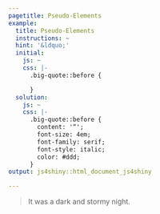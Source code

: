 ```yaml
---
pagetitle: Pseudo-Elements
example:
  title: Pseudo-Elements
  instructions: ~
  hint: '&ldquo;'
  initial:
    js: ~
    css: |-
      .big-quote::before {

      }
  solution:
    js: ~
    css: |-
      .big-quote::before {
        content: '“';
        font-size: 4em;
        font-family: serif;
        font-style: italic;
        color: #ddd;
      }
output: js4shiny::html_document_js4shiny

---
```


<blockquote class="big-quote">It was a dark and stormy night.</blockquote>

